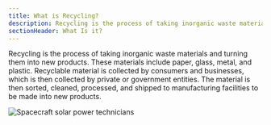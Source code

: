 ```yaml
---
title: What is Recycling?
description: Recycling is the process of taking inorganic waste materials and turning them into new products
sectionHeader: What Is it?
---
```


Recycling is the process of taking inorganic waste materials and turning them into new products.
These materials include paper, glass, metal, and plastic.
Recyclable material is collected by consumers and businesses, which is then collected by private or government entities.
The material is then sorted, cleaned, processed, and shipped to manufacturing facilities to be made into new products.

<img src="/images/rec_what.avif" alt="Spacecraft solar power technicians"/>
